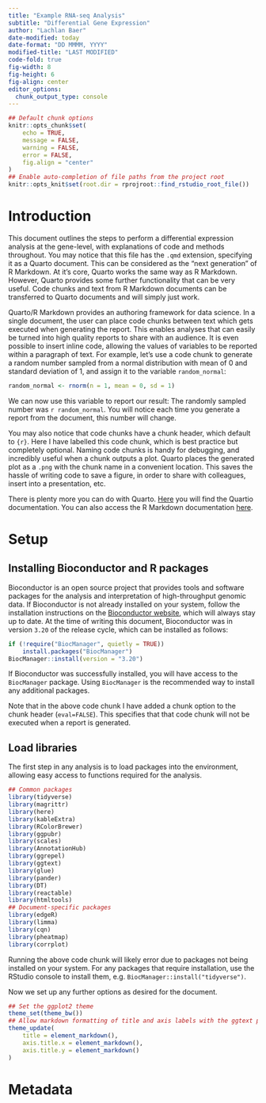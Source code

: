```yaml
---
title: "Example RNA-seq Analysis"
subtitle: "Differential Gene Expression"
author: "Lachlan Baer"
date-modified: today
date-format: "DD MMMM, YYYY"
modified-title: "LAST MODIFIED"
code-fold: true
fig-width: 8
fig-height: 6
fig-align: center
editor_options:
  chunk_output_type: console
---
```


```r
## Default chunk options
knitr::opts_chunk$set(
    echo = TRUE,
    message = FALSE,
    warning = FALSE,
    error = FALSE,
    fig.align = "center"
)
## Enable auto-completion of file paths from the project root
knitr::opts_knit$set(root.dir = rprojroot::find_rstudio_root_file())
```

# Introduction

This document outlines the steps to perform a differential expression analysis at the gene-level, with explanations of code and methods throughout.
You may notice that this file has the `.qmd` extension, specifying it as a Quarto document.
This can be considered as the "next generation" of R Markdown.
At it's core, Quarto works the same way as R Markdown.
However, Quarto provides some further functionality that can be very useful.
Code chunks and text from R Markdown documents can be transferred to Quarto documents and will simply just work.

Quarto/R Markdown provides an authoring framework for data science.
In a single document, the user can place code chunks between text which gets executed when generating the report.
This enables analyses that can easily be turned into high quality reports to share with an audience.
It is even possible to insert inline code, allowing the values of variables to be reported within a paragraph of text.
For example, let's use a code chunk to generate a random number sampled from a normal distribution with mean of 0 and standard deviation of 1, and assign it to the variable `random_normal`:

```r
random_normal <- rnorm(n = 1, mean = 0, sd = 1)
```

We can now use this variable to report our result: The randomly sampled number was `r random_normal`.
You will notice each time you generate a report from the document, this number will change.

You may also notice that code chunks have a chunk header, which default to `{r}`.
Here I have labelled this code chunk, which is best practice but completely optional.
Naming code chunks is handy for debugging, and incredibly useful when a chunk outputs a plot.
Quarto places the generated plot as a `.png` with the chunk name in a convenient location.
This saves the hassle of writing code to save a figure, in order to share with colleagues, insert into a presentation, etc.

There is plenty more you can do with Quarto.
[Here](https://quarto.org/docs/guide/) you will find the Quartio documentation.
You can also access the R Markdown documentation [here](https://rmarkdown.rstudio.com/lesson-1.html).

# Setup

## Installing Bioconductor and R packages

Bioconductor is an open source project that provides tools and software packages for the analysis and interpretation of high-throughput genomic data.
If Bioconductor is not already installed on your system, follow the installation instructions on the [Bioconductor website](https://www.bioconductor.org/install/), which will always stay up to date.
At the time of writing this document, Bioconductor was in version `3.20` of the release cycle, which can be installed as follows:

```r
if (!require("BiocManager", quietly = TRUE))
    install.packages("BiocManager")
BiocManager::install(version = "3.20")
```

If Bioconductor was successfully installed, you will have access to the `BiocManager` package.
Using `BiocManager` is the recommended way to install any additional packages.

Note that in the above code chunk I have added a chunk option to the chunk header (`eval=FALSE`).
This specifies that that code chunk will not be executed when a report is generated.

## Load libraries

The first step in any analysis is to load packages into the environment, allowing easy access to functions required for the analysis.

```r
## Common packages
library(tidyverse)
library(magrittr)
library(here)
library(kableExtra)
library(RColorBrewer)
library(ggpubr)
library(scales)
library(AnnotationHub)
library(ggrepel)
library(ggtext)
library(glue)
library(pander)
library(DT)
library(reactable)
library(htmltools)
## Document-specific packages
library(edgeR)
library(limma)
library(cqn)
library(pheatmap)
library(corrplot)
```

Running the above code chunk will likely error due to packages not being installed on your system.
For any packages that require installation, use the RStudio console to install them, e.g. `BiocManager::install("tidyverse")`.

Now we set up any further options as desired for the document.

```r
## Set the ggplot2 theme
theme_set(theme_bw())
## Allow markdown formatting of title and axis labels with the ggtext package
theme_update(
    title = element_markdown(),
    axis.title.x = element_markdown(),
    axis.title.y = element_markdown()
)
```

# Metadata

